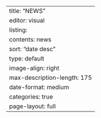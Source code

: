 ---
title: "NEWS"
editor: visual
listing:
  contents: news
  sort: "date desc"
  type: default
  image-align: right
  max-description-length: 175
  date-format: medium
  categories: true
page-layout: full
---